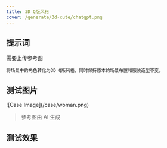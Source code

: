 ```yaml
---
title: 3D Q版风格
cover: /generate/3d-cute/chatgpt.png
---
```


## 提示词

需要上传参考图

```text
将场景中的角色转化为3D Q版风格，同时保持原本的场景布置和服装造型不变。
```

## 测试图片

<div className="w-[30%] mx-auto">
![Case Image](/case/woman.png)
</div>

> 参考图由 AI 生成

## 测试效果

<ImagePreview>
  <ImageCase imageUrl="/generate/3d-cute/chatgpt.png" modelName="ChatGPT" />
  <ImageCase imageUrl="/generate/3d-cute/doubao.png" modelName="豆包" />
  <ImageCase imageUrl="/generate/3d-cute/jimeng.jpeg" modelName="即梦" />
</ImagePreview>
